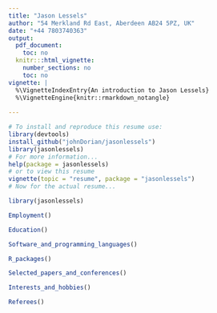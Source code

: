 ```yaml
---
title: "Jason Lessels"
author: "54 Merkland Rd East, Aberdeen AB24 5PZ, UK"
date: "+44 7803740363"
output:
  pdf_document:
    toc: no
  knitr:::html_vignette:
    number_sections: no
    toc: no
vignette: |
  %\VignetteIndexEntry{An introduction to Jason Lessels}
  %\VignetteEngine{knitr::rmarkdown_notangle}
  
---
```



```r
# To install and reproduce this resume use:
library(devtools)
install_github("johnDorian/jasonlessels")
library(jasonlessels)
# For more information...
help(package = jasonlessels)
# or to view this resume
vignette(topic = "resume", package = "jasonlessels")
# Now for the actual resume...
```

```r
library(jasonlessels)

```



```r
Employment()

```



```r
Education()
```



```r
Software_and_programming_languages()
```


```r
R_packages()
```


```r
Selected_papers_and_conferences()
```


```r
Interests_and_hobbies()
```


```r
Referees()
```
